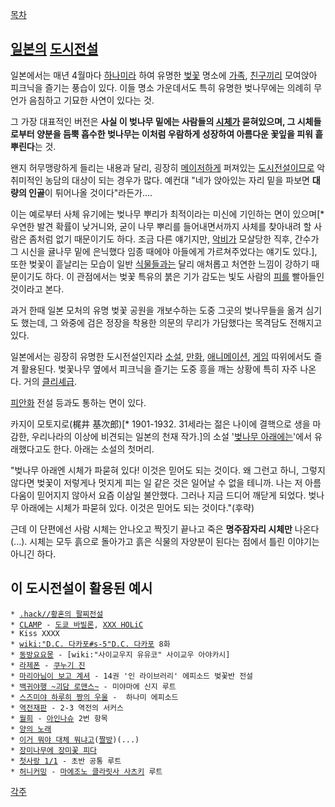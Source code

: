 [[목차]]
== [[일본]]의 [[도시전설]] ==
일본에서는 매년 4월마다 [[하나미]]라 하여 유명한 [[벚꽃]] 명소에 [[가족]], [[친구]]끼리 모여앉아 피크닉을 즐기는 풍습이 있다. 이들 명소 가운데서도 특히 유명한 벚나무에는 의례히 무언가 음침하고 기묘한 사연이 있다는 것.

그 가장 대표적인 버전은 '''사실 이 벚나무 밑에는 사람들의 [[시체]]가 묻혀있으며, 그 시체들로부터 양분을 듬뿍 흡수한 벚나무는 이처럼 우람하게 성장하여 아름다운 꽃잎을 피워 흩뿌린다'''는 것.

왠지 허무맹랑하게 들리는 내용과 달리, 굉장히 [[메이저]]하게 퍼져있는 [[도시전설]]이므로 악취미적인 농담의 대상이 되는 경우가 많다. 예컨대 "네가 앉아있는 자리 밑을 파보면 '''대량의 인골'''이 튀어나올 것이다"라든가….

이는 예로부터 사체 유기에는 벚나무 뿌리가 최적이라는 미신에 기인하는 면이 있으며[* 우연한 발견 확률이 낮거니와, 굳이 나무 뿌리를 들어내면서까지 사체를 찾아내려 할 사람은 좀처럼 없기 때문이기도 하다. 조금 다른 얘기지만, [[악비]]가 모살당한 직후, 간수가 그 시신을 귤나무 밑에 은닉했다 임종 때에야 아들에게 가르쳐주었다는 얘기도 있다.], 또한 벚꽃이 흩날리는 모습이 일반 [[식물]]들과는 달리 애처롭고 처연한 느낌이 강하기 때문이기도 하다. 이 관점에서는 벚꽃 특유의 붉은 기가 감도는 빛도 사람의 [[피]]를 빨아들인 것이라고 본다.

과거 한때 일본 모처의 유명 벚꽃 공원을 개보수하는 도중 그곳의 벚나무들을 옮겨 심기도 했는데, 그 와중에 검은 정장을 착용한 의문의 무리가 가담했다는 목격담도 전해지고 있다.

일본에서는 굉장히 유명한 도시전설인지라 [[소설]], [[만화]], [[애니메이션]], [[게임]] 따위에서도 즐겨 활용된다. 벚꽃나무 옆에서 피크닉을 즐기는 도중 흥을 깨는 상황에 특히 자주 나온다. 거의 [[클리셰]]급.

[[피안화]] 전설 등과도 통하는 면이 있다.

카지이 모토지로(梶井 基次郎)[* 1901-1932. 31세라는 젊은 나이에 결핵으로 생을 마감한, 우리나라의 이상에 비견되는 일본의 천재 작가.]의 소설 '[http://www.aozora.gr.jp/cards/000074/files/427_19793.html 벚나무 아래에는]'에서 유래했다고도 한다. 아래는 소설의 첫머리.

"벚나무 아래엔 시체가 파묻혀 있다! 
이것은 믿어도 되는 것이다. 왜 그런고 하니, 그렇지 않다면 벚꽃이 저렇게나 멋지게 피는 일 같은 것은 일어날 수 없을 테니까. 나는 저 아름다움이 믿어지지 않아서 요즘 이삼일 불안했다. 그러나 지금 드디어 깨닫게 되었다. 벚나무 아래에는 시체가 파묻혀 있다. 이것은 믿어도 되는 것이다."(후략)

근데 이 단편에선 사람 시체는 안나오고 짝짓기 끝나고 죽은 '''명주잠자리 시체만''' 나온다(...). 시체는 모두 흙으로 돌아가고 흙은 식물의 자양분이 된다는 점에서 틀린 이야기는 아니긴 하다.
== 이 도시전설이 활용된 예시  ==
 * [[.hack//황혼의 팔찌전설]]
 * [[CLAMP]] - [[도쿄 바빌론]], [[XXX HOLiC]]
 * Kiss XXXX
 * [[wiki:"D.C. 다카포#s-5"D.C. 다카포]] 8화
 * [[동방요요몽]] - [wiki:"사이교우지 유유코" 사이교우 아야카시]
 * [[라제폰]] - [[쿠누기 진]]
 * [[마리아님이 보고 계셔]] - 14권 '인 라이브러리' 에피소드 벚꽃반 전설
 * [[백귀야행 ~괴담 로맨스~]] - 미야마에 신지 루트
 * [[스즈미야 하루히 짱의 우울]] -  하나미 에피소드
 * [[역전재판]] - 2-3 역전의 서커스
 * [[월희]] - [[아인나슈]] 2번 항목
 * [[양의 노래]]
 * [[이거 뭐야 대체 뭐냐고]]([[짤방]])(...)
 * [[장미나무에 장미꽃 피다]]
 * [[첫사랑 1/1]] - 초반 공통 루트
 * [[허니커밍]] - [[마에조노 클라릿사 사츠키]] 루트

[[각주]]
